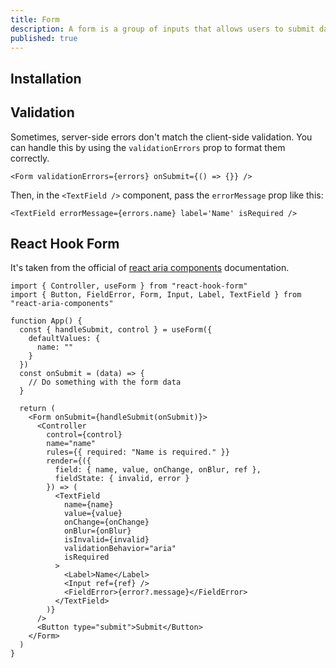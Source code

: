 ```yaml
---
title: Form
description: A form is a group of inputs that allows users to submit data to a server, with support for providing field validation errors.
published: true
---
```


## Installation
<Install component='form' />

## Validation
<Demo center component='forms/form-validation-demo' />

Sometimes, server-side errors don't match the client-side validation. You can handle this by using the `validationErrors` prop to format them correctly.

```tsx
<Form validationErrors={errors} onSubmit={() => {}} />
```
Then, in the `<TextField />` component, pass the `errorMessage` prop like this:

```tsx
<TextField errorMessage={errors.name} label='Name' isRequired />
```

## React Hook Form
It's taken from the official of [react aria components](https://react-spectrum.adobe.com/react-aria/forms.html#react-hook-form) documentation.

```tsx
import { Controller, useForm } from "react-hook-form"
import { Button, FieldError, Form, Input, Label, TextField } from "react-aria-components"

function App() {
  const { handleSubmit, control } = useForm({
    defaultValues: {
      name: ""
    }
  })
  const onSubmit = (data) => {
    // Do something with the form data
  }

  return (
    <Form onSubmit={handleSubmit(onSubmit)}>
      <Controller
        control={control}
        name="name"
        rules={{ required: "Name is required." }}
        render={({
          field: { name, value, onChange, onBlur, ref },
          fieldState: { invalid, error }
        }) => (
          <TextField
            name={name}
            value={value}
            onChange={onChange}
            onBlur={onBlur}
            isInvalid={invalid}
            validationBehavior="aria"
            isRequired
          >
            <Label>Name</Label>
            <Input ref={ref} />
            <FieldError>{error?.message}</FieldError>
          </TextField>
        )}
      />
      <Button type="submit">Submit</Button>
    </Form>
  )
}
```
